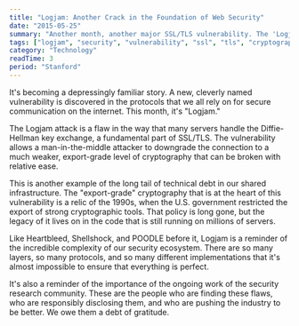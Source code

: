 ```yaml
---
title: "Logjam: Another Crack in the Foundation of Web Security"
date: "2015-05-25"
summary: "Another month, another major SSL/TLS vulnerability. The 'Logjam' attack shows that even the core cryptographic protocols of the internet are not immune to flaws. It's a reminder of the complexity of our security infrastructure and the need for constant vigilance."
tags: ["logjam", "security", "vulnerability", "ssl", "tls", "cryptography"]
category: "Technology"
readTime: 3
period: "Stanford"
---
```


It's becoming a depressingly familiar story. A new, cleverly named vulnerability is discovered in the protocols that we all rely on for secure communication on the internet. This month, it's "Logjam."

The Logjam attack is a flaw in the way that many servers handle the Diffie-Hellman key exchange, a fundamental part of SSL/TLS. The vulnerability allows a man-in-the-middle attacker to downgrade the connection to a much weaker, export-grade level of cryptography that can be broken with relative ease.

This is another example of the long tail of technical debt in our shared infrastructure. The "export-grade" cryptography that is at the heart of this vulnerability is a relic of the 1990s, when the U.S. government restricted the export of strong cryptographic tools. That policy is long gone, but the legacy of it lives on in the code that is still running on millions of servers.

Like Heartbleed, Shellshock, and POODLE before it, Logjam is a reminder of the incredible complexity of our security ecosystem. There are so many layers, so many protocols, and so many different implementations that it's almost impossible to ensure that everything is perfect.

It's also a reminder of the importance of the ongoing work of the security research community. These are the people who are finding these flaws, who are responsibly disclosing them, and who are pushing the industry to be better. We owe them a debt of gratitude.
